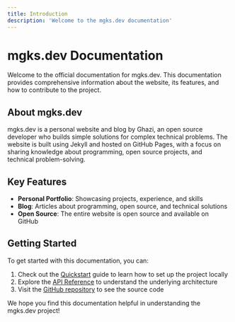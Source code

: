```yaml
---
title: Introduction
description: 'Welcome to the mgks.dev documentation'
---
```


# mgks.dev Documentation

Welcome to the official documentation for mgks.dev. This documentation provides comprehensive information about the website, its features, and how to contribute to the project.

## About mgks.dev

mgks.dev is a personal website and blog by Ghazi, an open source developer who builds simple solutions for complex technical problems. The website is built using Jekyll and hosted on GitHub Pages, with a focus on sharing knowledge about programming, open source projects, and technical problem-solving.

## Key Features

- **Personal Portfolio**: Showcasing projects, experience, and skills
- **Blog**: Articles about programming, open source, and technical solutions
- **Open Source**: The entire website is open source and available on GitHub

## Getting Started

To get started with this documentation, you can:

1. Check out the [Quickstart](/quickstart) guide to learn how to set up the project locally
2. Explore the [API Reference](/api-reference/overview) to understand the underlying architecture
3. Visit the [GitHub repository](https://github.com/mgks/mgks.dev) to see the source code

We hope you find this documentation helpful in understanding the mgks.dev project! 